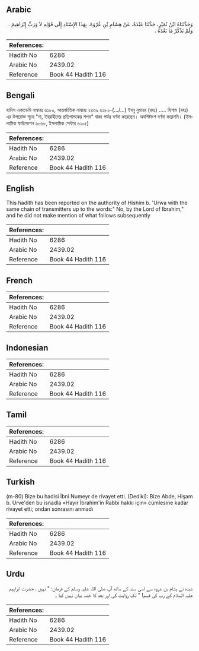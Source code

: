## Arabic


<div dir="rtl" lang="ar" style={{fontSize:'larger',backgroundColor:'#f8f9fa',padding:20}}>
وَحَدَّثَنَاهُ ابْنُ نُمَيْرٍ، حَدَّثَنَا عَبْدَةُ، عَنْ هِشَامِ بْنِ عُرْوَةَ، بِهَذَا الإِسْنَادِ إِلَى قَوْلِهِ لاَ وَرَبِّ إِبْرَاهِيمَ ‏.‏ وَلَمْ يَذْكُرْ مَا بَعْدَهُ ‏.‏
</div>
<div style={{backgroundColor:'#f8f9fa',padding:20, marginBottom: 10}}><table> <thead> <tr> <th>References:</th> <th></th> </tr> </thead> <tbody><tr><td>Hadith No</td><td>6286</td></tr><tr><td>Arabic No</td><td>2439.02</td></tr><tr><td>Reference</td><td>Book 44 Hadith 116</td></tr></tbody></table></div>

## Bengali


<div dir="ltr" lang="bn" style={{fontSize:'larger',backgroundColor:'#f8f9fa',padding:20}}>
হাদিস একাডেমি নাম্বারঃ ৬১৮০, আন্তর্জাতিক নাম্বারঃ ২৪৩৯ ৬১৮০-(.../...) ইবনু নুমায়র (রহঃ) ..... হিশাম (রহঃ) এর উপরোক্ত সূত্রে "না, ইবরাহীমের প্রতিপালকের শপথ" বাক্য পর্যন্ত বর্ণনা করেছেন। অবশিষ্টাংশ বর্ণনা করেননি। (ইসলামিক ফাউন্ডেশন ৬০৬৮, ইসলামিক সেন্টার ৬১০৫)
</div>
<div style={{backgroundColor:'#f8f9fa',padding:20, marginBottom: 10}}><table> <thead> <tr> <th>References:</th> <th></th> </tr> </thead> <tbody><tr><td>Hadith No</td><td>6286</td></tr><tr><td>Arabic No</td><td>2439.02</td></tr><tr><td>Reference</td><td>Book 44 Hadith 116</td></tr></tbody></table></div>

## English


<div dir="ltr" lang="en" style={{fontSize:'larger',backgroundColor:'#f8f9fa',padding:20}}>
This hadith has been reported on the authority of Hishim b. 'Urwa with the same chain of transmitters up to the words:" No, by the Lord of Ibrahim," and he did not make mention of what follows subsequently
</div>
<div style={{backgroundColor:'#f8f9fa',padding:20, marginBottom: 10}}><table> <thead> <tr> <th>References:</th> <th></th> </tr> </thead> <tbody><tr><td>Hadith No</td><td>6286</td></tr><tr><td>Arabic No</td><td>2439.02</td></tr><tr><td>Reference</td><td>Book 44 Hadith 116</td></tr></tbody></table></div>

## French


<div dir="ltr" lang="fr" style={{fontSize:'larger',backgroundColor:'#f8f9fa',padding:20}}>

</div>
<div style={{backgroundColor:'#f8f9fa',padding:20, marginBottom: 10}}><table> <thead> <tr> <th>References:</th> <th></th> </tr> </thead> <tbody><tr><td>Hadith No</td><td>6286</td></tr><tr><td>Arabic No</td><td>2439.02</td></tr><tr><td>Reference</td><td>Book 44 Hadith 116</td></tr></tbody></table></div>

## Indonesian


<div dir="ltr" lang="id" style={{fontSize:'larger',backgroundColor:'#f8f9fa',padding:20}}>

</div>
<div style={{backgroundColor:'#f8f9fa',padding:20, marginBottom: 10}}><table> <thead> <tr> <th>References:</th> <th></th> </tr> </thead> <tbody><tr><td>Hadith No</td><td>6286</td></tr><tr><td>Arabic No</td><td>2439.02</td></tr><tr><td>Reference</td><td>Book 44 Hadith 116</td></tr></tbody></table></div>

## Tamil


<div dir="ltr" lang="ta" style={{fontSize:'larger',backgroundColor:'#f8f9fa',padding:20}}>

</div>
<div style={{backgroundColor:'#f8f9fa',padding:20, marginBottom: 10}}><table> <thead> <tr> <th>References:</th> <th></th> </tr> </thead> <tbody><tr><td>Hadith No</td><td>6286</td></tr><tr><td>Arabic No</td><td>2439.02</td></tr><tr><td>Reference</td><td>Book 44 Hadith 116</td></tr></tbody></table></div>

## Turkish


<div dir="ltr" lang="tr" style={{fontSize:'larger',backgroundColor:'#f8f9fa',padding:20}}>
(m-80) Bize bu hadisi İbni Numeyr de rivayet etti. (Dediki): Bize Abde, Hişam b. Urve'den bu isnadla «Hayır İbrahim'in Rabbi hakkı için» cümlesine kadar rivayet etti; ondan sonrasını anmadı
</div>
<div style={{backgroundColor:'#f8f9fa',padding:20, marginBottom: 10}}><table> <thead> <tr> <th>References:</th> <th></th> </tr> </thead> <tbody><tr><td>Hadith No</td><td>6286</td></tr><tr><td>Arabic No</td><td>2439.02</td></tr><tr><td>Reference</td><td>Book 44 Hadith 116</td></tr></tbody></table></div>

## Urdu


<div dir="rtl" lang="ur" style={{fontSize:'larger',backgroundColor:'#f8f9fa',padding:20}}>
عبدہ نے ہشام بن عروہ سے اسی سند کے ساتھ آپ صلی اللہ علیہ وسلم کے فرمان؛ " نہیں ، حضرت ابراہیم علیہ السلام کے رب کی قسم! " تک روایت کی اور بعد کا حصہ بیان نہیں کیا ۔
</div>
<div style={{backgroundColor:'#f8f9fa',padding:20, marginBottom: 10}}><table> <thead> <tr> <th>References:</th> <th></th> </tr> </thead> <tbody><tr><td>Hadith No</td><td>6286</td></tr><tr><td>Arabic No</td><td>2439.02</td></tr><tr><td>Reference</td><td>Book 44 Hadith 116</td></tr></tbody></table></div>